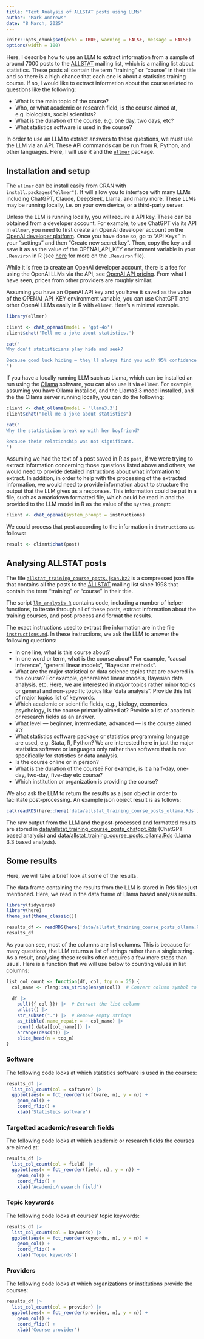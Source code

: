 ```yaml
---
title: "Text Analysis of ALLSTAT posts using LLMs"
author: "Mark Andrews"
date: "8 March, 2025"
---
```


```r
knitr::opts_chunk$set(echo = TRUE, warning = FALSE, message = FALSE)
options(width = 100) 
```


Here, I describe how to use an LLM to extract information from a sample of around 7000 posts to the [ALLSTAT](https://www.jiscmail.ac.uk/cgi-bin/webadmin?A0=allstat) mailing list, which is a mailing list about statistics.
These posts all contain the term "training" or "course" in their title and so there is a high chance that each one is about a statistics training course.
If so, I would like to extract information about the course related to questions like the following:

  * What is the main topic of the course?
  * Who, or what academic or research field, is the course aimed at, e.g. biologists, social scientists?
  * What is the duration of the course, e.g. one day, two days, etc?
  * What statistics software is used in the course?

In order to use an LLM to extract answers to these questions, we must use the LLM via an API.
These API commands can be run from R, Python, and other languages.
Here, I will use R and the [`ellmer`](https://ellmer.tidyverse.org/) package.

## Installation and setup

The `ellmer` can be install easily from CRAN with `install.packages("ellmer")`.
It will allow you to interface with many LLMs including ChatGPT, Claude, DeepSeek, Llama, and many more.
These LLMs may be running locally, i.e. on your own device, or a third-party server.

Unless the LLM is running locally, you will require a API key.
These can be obtained from a developer account.
For example, to use ChatGPT via its API in `ellmer`, you need to first create an OpenAI developer account on the [OpenAI developer platform](https://platform.openai.com).
Once you have done so, go to "API Keys" in your "settings" and then "Create new secret key".
Then, copy the key and save it as as the value of the OPENAI_API_KEY environment variable in your `.Renviron` in R (see [here](https://docs.posit.co/ide/user/ide/guide/environments/r/managing-r.html) for more on the `.Renviron` file).

While it is free to create an OpenAI developer account, there is a fee for using the OpenAI LLMs via the API, see [OpenAI API pricing](https://platform.openai.com/docs/pricing).
From what I have seen, prices from other providers are roughly similar.

Assuming you have an OpenAI API key and you have it saved as the value of the OPENAI_API_KEY environment variable, you can use ChatGPT and other OpenAI LLMs easily in R with `ellmer`.
Here's a minimal example.
```r
library(ellmer)

client <- chat_openai(model = 'gpt-4o')
client$chat('Tell me a joke about statistics.')
```

```r
cat("
Why don't statisticians play hide and seek?

Because good luck hiding — they'll always find you with 95% confidence!
")
```

If you have a locally running LLM such as Llama, which can be installed an run using the [Ollama](https://ollama.com/) software, you can also use it via `ellmer`.
For example, assuming you have Ollama installed, and the Llama3.3 model installed, and the the Ollama server running locally, you can do the following:

```r
client <- chat_ollama(model = 'llama3.3')
client$chat("Tell me a joke about statistics")
```
```r
cat("
Why the statistician break up with her boyfriend?

Because their relationship was not significant.
")
```

Assuming we had the text of a post saved in R as `post`, if we were trying to extract information concerning those questions listed above and others, we would need to provide detailed instructions about what information to extract.
In addition, in order to help with the processing of the extracted information, we would need to provide information about to structure the output that the LLM gives as a responses.
This information could be put in a file, such as a markdown formatted file, which could be read in and the provided to the LLM model in R as the value of the `system_prompt`:

```r
client <- chat_openai(system_prompt = instructions)
```

We could process that post according to the information in `instructions` as follows:
```r
result <- client$chat(post)
```

## Analysing ALLSTAT posts

The file [`allstat_training_course_posts.json.bz2`]({{< var github >}}/data/allstat_training_course_posts.json.bz2) is a compressed json file that contains all the posts to the [ALLSTAT](https://www.jiscmail.ac.uk/cgi-bin/webadmin?A0=allstat) mailing list since 1998 that contain the term "training" or "course" in their title.

The script [`llm_analysis.R`]({{< var github >}}/llm_analysis.R) contains code, including a number of helper functions, to iterate through all of these posts, extract information about the training courses, and post-process and format the results.

The exact instructions used to extract the information are in the file [`instructions.md`]({{< var github >}}/instructions.md).
In these instructions, we ask the LLM to answer the following questions:

  - In one line, what is this course about?
  - In one word or term, what is the course about? For example, "causal inference", "general linear models", "Bayesian methods".
  - What are the major statistical or data science topics that are covered in the course? For example, generalized linear models, Bayesian data analysis, etc. Here, we are interested in *major* topics rather minor topics or general and non-specific topics like "data analysis". Provide this list of major topics list of keywords. 
  - Which academic or scientific fields, e.g., biology, economics, psychology, is the course primarily aimed at? Provide a list of academic or research fields as an answer.
  - What level --- beginner, intermediate, advanced --- is the course aimed at? 
  - What statistics software package or statistics programming language are used, e.g. Stata, R, Python? We are interested here in just the major statistics software or languages only rather than software that is not specifically for statistics or data analysis.
  - Is the course online or in person?
  - What is the duration of the course? For example, is it a half-day, one-day, two-day, five-day etc course?
  - Which institution or organization is providing the course?

We also ask the LLM to return the results as a json object in order to facilitate post-processing.
An example json object result is as follows:
```r
cat(readRDS(here::here('data/allstat_training_course_posts_ollama.Rds'))$raw[[568]])
```

The raw output from the LLM and the post-processed and formatted results are stored in [data/allstat_training_course_posts_chatgpt.Rds]({{< var github >}}/data/allstat_training_course_posts_chatgpt.Rds) (ChatGPT based analysis) and [data/allstat_training_course_posts_ollama.Rds]({{< var github >}}/data/allstat_training_course_posts_ollama.Rds) (Llama 3.3 based analysis).

## Some results

Here, we will take a brief look at some of the results.

The data frame containing the results from the LLM is stored in Rds files just mentioned.
Here, we read in the data frame of Llama based analysis results.
```r
library(tidyverse)
library(here)
theme_set(theme_classic())

results_df <- readRDS(here('data/allstat_training_course_posts_ollama.Rds'))$data_frame
results_df
```

As you can see, most of the columns are list columns.
This is because for many questions, the LLM returns a list of strings rather than a single string.
As a result, analysing these results often requires a few more steps than usual.
Here is a function that we will use below to counting values in list columns:

```r
list_col_count <- function(df, col, top_n = 25) {
  col_name <- rlang::as_string(ensym(col))  # Convert column symbol to string
  
  df |> 
    pull({{ col }}) |>  # Extract the list column
    unlist() |> 
    str_subset(".") |>  # Remove empty strings
    as_tibble(.name_repair = ~ col_name) |>
    count(.data[[col_name]]) |>
    arrange(desc(n)) |> 
    slice_head(n = top_n)
}
```



### Software

The following code looks at which statistics software is used in the courses:
```r
results_df |> 
  list_col_count(col = software) |> 
  ggplot(aes(x = fct_reorder(software, n), y = n)) + 
    geom_col() +
    coord_flip() +
    xlab('Statistics software')
```

### Targetted academic/research fields

The following code looks at which academic or research fields the courses are aimed at:
```r
results_df |> 
  list_col_count(col = field) |> 
  ggplot(aes(x = fct_reorder(field, n), y = n)) + 
    geom_col() +
    coord_flip() +
    xlab('Academic/research field')
```

### Topic keywords

The following code looks at courses' topic keywords:

```r
results_df |> 
  list_col_count(col = keywords) |> 
  ggplot(aes(x = fct_reorder(keywords, n), y = n)) + 
    geom_col() +
    coord_flip() +
    xlab('Topic keywords')
```
### Providers

The following code looks at which organizations or institutions provide the courses:

```r
results_df |> 
  list_col_count(col = provider) |> 
  ggplot(aes(x = fct_reorder(provider, n), y = n)) + 
    geom_col() +
    coord_flip() +
    xlab('Course provider')
```